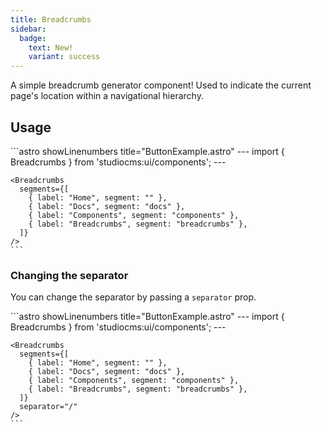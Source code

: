 ```yaml
---
title: Breadcrumbs
sidebar:
  badge:
    text: New!
    variant: success
---
```



A simple breadcrumb generator component! Used to indicate the current page's location within a navigational hierarchy.

## Usage

<Tabs>
  <TabItem label="Preview">
    <PreviewCard>
      <Breadcrumbs 
        segments={[
          { label: "Home", segment: "" },
          { label: "Docs", segment: "docs" },
          { label: "Components", segment: "components" },
          { label: "Breadcrumbs", segment: "breadcrumbs" },
        ]}
      />
    </PreviewCard>
  </TabItem>
  <TabItem label="Code">
    ```astro showLinenumbers title="ButtonExample.astro"
    ---
    import { Breadcrumbs } from 'studiocms:ui/components';
    ---

    <Breadcrumbs 
      segments={[
        { label: "Home", segment: "" },
        { label: "Docs", segment: "docs" },
        { label: "Components", segment: "components" },
        { label: "Breadcrumbs", segment: "breadcrumbs" },
      ]}
    />
    ```
  </TabItem>
</Tabs>

### Changing the separator

You can change the separator by passing a `separator` prop.

<Tabs>
  <TabItem label="Preview">
    <PreviewCard>
      <Breadcrumbs 
        segments={[
          { label: "Home", segment: "" },
          { label: "Docs", segment: "docs" },
          { label: "Components", segment: "components" },
          { label: "Breadcrumbs", segment: "breadcrumbs" },
        ]}
        separator="/"
      />
    </PreviewCard>
  </TabItem>
  <TabItem label="Code">
    ```astro showLinenumbers title="ButtonExample.astro"
    ---
    import { Breadcrumbs } from 'studiocms:ui/components';
    ---

    <Breadcrumbs 
      segments={[
        { label: "Home", segment: "" },
        { label: "Docs", segment: "docs" },
        { label: "Components", segment: "components" },
        { label: "Breadcrumbs", segment: "breadcrumbs" },
      ]}
      separator="/"
    />
    ```
  </TabItem>
</Tabs>
